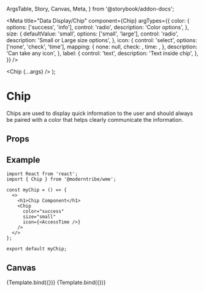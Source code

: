   ArgsTable,
  Story,
  Canvas,
  Meta,
} from '@storybook/addon-docs';

<Meta
  title="Data Display/Chip"
  component={Chip}
  argTypes={{
    color: {
      options: ['success', 'info'],
      control: 'radio',
      description: 'Color options',
    },
    size: {
      defaultValue: 'small',
      options: ['small', 'large'],
      control: 'radio',
      description: 'Small or Large size options',
    },
    icon: {
      control: 'select',
      options: ['none', 'check', 'time'],
      mapping: {
        none: null,
        check: <CheckCircleOutline />,
        time: <AccessTime />,
      },
      description: 'Can take any icon',
    },
    label: {
      control: 'text',
      description: 'Text inside chip',
    },
  }}
/>

  <Chip {...args} />
);

# Chip
Chips are used to display quick information to the user and should always be
paired with a color that helps clearly communicate the information.

## Props
<ArgsTable story="." />

## Example
```
import React from 'react';
import { Chip } from '@moderntribe/wme';

const myChip = () => {
  <>
    <h1>Chip Component</h1>
    <Chip
      color="success"
      size="small"
      icon={<AccessTime />}
    />
  </>
};

export default myChip;
```
## Canvas
<Canvas>
  <Story
    name="Todo"
    args={{
      color: 'info',
      label: '5 mins',
      size: 'small',
    }}
  >
    {Template.bind({})}
  </Story>
  <Story
    name="Complete"
    args={{
      color: 'success',
      label: 'Completed',
    }}
  >
    {Template.bind({})}
  </Story>
</Canvas>
